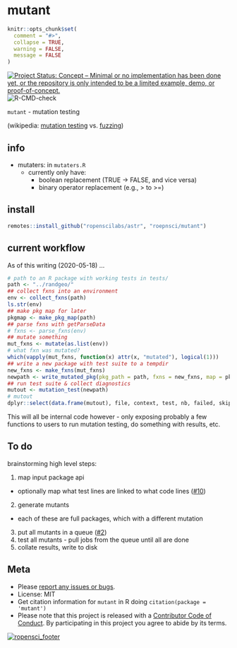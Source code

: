mutant
======

```r
knitr::opts_chunk$set(
  comment = "#>",
  collapse = TRUE,
  warning = FALSE,
  message = FALSE
)
```

[![Project Status: Concept – Minimal or no implementation has been done yet, or the repository is only intended to be a limited example, demo, or proof-of-concept.](http://www.repostatus.org/badges/latest/concept.svg)](http://www.repostatus.org/#concept)
![R-CMD-check](https://github.com/ropensci/mutant/workflows/R-CMD-check/badge.svg)

`mutant` - mutation testing

(wikipedia: [mutation testing](https://en.wikipedia.org/wiki/Mutation_testing) vs. [fuzzing](https://en.wikipedia.org/wiki/Fuzzing))

## info

- mutaters: in `mutaters.R`
  - currently only have: 
    - boolean replacement (TRUE -> FALSE, and vice versa)
    - binary operator replacement (e.g., > to >=)

## install

```r
remotes::install_github("ropenscilabs/astr", "roepnsci/mutant")
```

## current workflow

As of this writing (2020-05-18) ...

```r
# path to an R package with working tests in tests/
path <- "../randgeo/" 
## collect fxns into an environment
env <- collect_fxns(path)
ls.str(env)
## make pkg map for later
pkgmap <- make_pkg_map(path)
## parse fxns with getParseData
# fxns <- parse_fxns(env)
## mutate something
mut_fxns <- mutate(as.list(env))
# what fxn was mutated?
which(vapply(mut_fxns, function(x) attr(x, "mutated"), logical(1)))
## write a new package with test suite to a tempdir
new_fxns <- make_fxns(mut_fxns)
newpath <- write_mutated_pkg(pkg_path = path, fxns = new_fxns, map = pkgmap)
## run test suite & collect diagnostics
mutout <- mutation_test(newpath)
# mutout
dplyr::select(data.frame(mutout), file, context, test, nb, failed, skipped, error, warning, passed)
```

This will all be internal code however - only exposing probably a few functions to users to 
run mutation testing, do something with results, etc.

## To do

brainstorming high level steps:

1. map input package api
  - optionally map what test lines are linked to what code lines ([#10](https://github.com/ropensci/mutant/issues/10))
2. generate mutants
  - each of these are full packages, which with a different mutation
3. put all mutants in a queue ([#2](https://github.com/ropensci/mutant/issues/2))
4. test all mutants - pull jobs from the queue until all are done
5. collate results, write to disk

## Meta

* Please [report any issues or bugs](https://github.com/ropensci/mutant/issues).
* License: MIT
* Get citation information for `mutant` in R doing `citation(package = 'mutant')`
* Please note that this project is released with a [Contributor Code of Conduct][coc]. By participating in this project you agree to abide by its terms.

[![ropensci_footer](https://ropensci.org/public_images/github_footer.png)](https://ropensci.org)

[coc]: https://github.com/ropensci/mutant/blob/master/CODE_OF_CONDUCT.md
